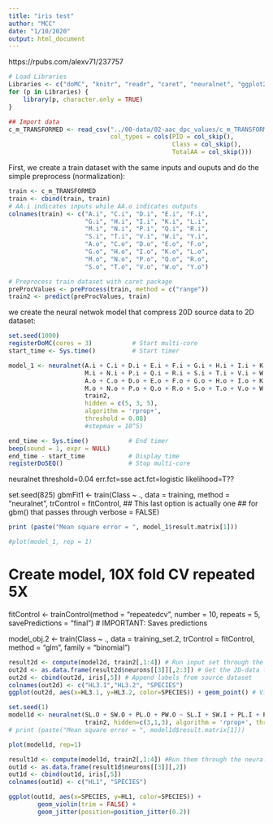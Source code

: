 ```yaml
---
title: "iris test"
author: "MCC"
date: "1/10/2020"
output: html_document
---
```


https://rpubs.com/alexv71/237757


```r
# Load Libraries
Libraries <- c("doMC", "knitr", "readr", "caret", "neuralnet", "ggplot2", "beepr")
for (p in Libraries) {  
    library(p, character.only = TRUE)
}
```

```r
## Import data
c_m_TRANSFORMED <- read_csv("../00-data/02-aac_dpc_values/c_m_TRANSFORMED.csv",
                            col_types = cols(PID = col_skip(),
                                             Class = col_skip(),
                                             TotalAA = col_skip()))
```

First, we create a train dataset with the same inputs and ouputs and do the simple preprocess (normalization):
```r
train <- c_m_TRANSFORMED
train <- cbind(train, train)
# AA.i indicates inputs while AA.o indicates outputs
colnames(train) <- c("A.i", "C.i", "D.i", "E.i", "F.i", 
                     "G.i", "H.i", "I.i", "K.i", "L.i", 
                     "M.i", "N.i", "P.i", "Q.i", "R.i", 
                     "S.i", "T.i", "V.i", "W.i", "Y.i",
                     "A.o", "C.o", "D.o", "E.o", "F.o", 
                     "G.o", "H.o", "I.o", "K.o", "L.o", 
                     "M.o", "N.o", "P.o", "Q.o", "R.o", 
                     "S.o", "T.o", "V.o", "W.o", "Y.o")
```


```r
# Preprocess train dataset with caret package
preProcValues <- preProcess(train, method = c("range"))
train2 <- predict(preProcValues, train)
```


we create the neural netwok model that compress 20D source data to 2D dataset:
```r
set.seed(1000)
registerDoMC(cores = 3)           # Start multi-core
start_time <- Sys.time()          # Start timer

model_1 <- neuralnet(A.i + C.i + D.i + E.i + F.i + G.i + H.i + I.i + K.i + L.i +
                     M.i + N.i + P.i + Q.i + R.i + S.i + T.i + V.i + W.i + Y.i ~
                     A.o + C.o + D.o + E.o + F.o + G.o + H.o + I.o + K.o + L.o +
                     M.o + N.o + P.o + Q.o + R.o + S.o + T.o + V.o + W.o + Y.o,
                     train2, 
                     hidden = c(5, 3, 5), 
                     algorithm = 'rprop+',
                     threshold = 0.08) 
                     #stepmax = 10^5)

end_time <- Sys.time()           # End timer
beep(sound = 1, expr = NULL)
end_time - start_time            # Display time
registerDoSEQ()                  # Stop multi-core
```
neuralnet
threshold=0.04
err.fct=sse
act.fct=logistic
likelihood=T??

set.seed(825)
gbmFit1 <- train(Class ~ ., data = training, 
                 method = "neuralnet", 
                 trControl = fitControl,
                 ## This last option is actually one
                 ## for gbm() that passes through
                 verbose = FALSE)
```r
print (paste("Mean square error = ", model_1$result.matrix[1]))

#plot(model_1, rep = 1)
```



# Create model, 10X fold CV repeated 5X
fitControl <- trainControl(method = "repeatedcv",
                           number = 10,
                           repeats = 5,
                           savePredictions = "final") # IMPORTANT: Saves predictions

model_obj.2 <- train(Class ~ .,
                     data = training_set.2,
                     trControl = fitControl,
                     method = "glm",
                     family = "binomial")



























```r
result2d <- compute(model2d, train2[,1:4]) # Run input set through the neural network
out2d <- as.data.frame(result2d$neurons[[3]][,2:3]) # Get the 2D-data from middle layer
out2d <- cbind(out2d, iris[,5]) # Append labels from source dataset
colnames(out2d) <- c("HL3.1","HL3.2", "SPECIES")
ggplot(out2d, aes(x=HL3.1, y=HL3.2, color=SPECIES)) + geom_point() # Visualize it

```

```r
set.seed(1)
model1d <- neuralnet(SL.O + SW.O + PL.O + PW.O ~ SL.I + SW.I + PL.I + PW.I, 
                     train2, hidden=c(3,1,3), algorithm = 'rprop+', threshold = 0.01)
# print (paste("Mean square error = ", model1d$result.matrix[1]))

plot(model1d, rep=1)
```

```r
result1d <- compute(model1d, train2[,1:4]) #Run them through the neural network
out1d <- as.data.frame(result1d$neurons[[3]][,2])
out1d <- cbind(out1d, iris[,5])
colnames(out1d) <- c("HL1", "SPECIES")

ggplot(out1d, aes(x=SPECIES, y=HL1, color=SPECIES)) +
        geom_violin(trim = FALSE) +
        geom_jitter(position=position_jitter(0.2))
```























